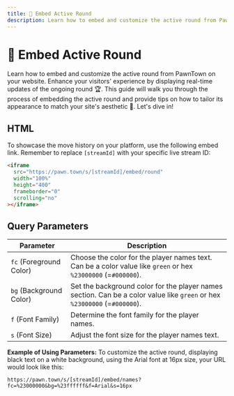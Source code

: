 ```yaml
---
title: 🎯 Embed Active Round
description: Learn how to embed and customize the active round from PawnTown on your website.
---
```


# 🎯 Embed Active Round

Learn how to embed and customize the active round from PawnTown on your website. Enhance your visitors' experience by displaying real-time updates of the ongoing round 🏆. This guide will walk you through the process of embedding the active round and provide tips on how to tailor its appearance to match your site's aesthetic 🎨. Let's dive in!

## HTML

To showcase the move history on your platform, use the following embed link. Remember to replace `[streamId]` with your specific live stream ID:

```html
<iframe
  src="https://pawn.town/s/[streamId]/embed/round"
  width="100%"
  height="400"
  frameborder="0"
  scrolling="no"
></iframe>
```

## Query Parameters

| Parameter               | Description                                                                                                               |
| ----------------------- | ------------------------------------------------------------------------------------------------------------------------- |
| `fc` (Foreground Color) | Choose the color for the player names text. Can be a color value like `green` or hex `%23000000` (=`#000000`).            |
| `bg` (Background Color) | Set the background color for the player names section. Can be a color value like `green` or hex `%23000000` (=`#000000`). |
| `f` (Font Family)       | Determine the font family for the player names.                                                                           |
| `s` (Font Size)         | Adjust the font size for the player names text.                                                                           |

**Example of Using Parameters:**
To customize the active round, displaying black text on a white background, using the Arial font at 16px size, your URL would look like this:

```url copy
https://pawn.town/s/[streamId]/embed/names?fc=%23000000&bg=%23ffffff&f=Arial&s=16px
```
